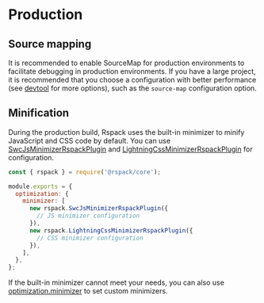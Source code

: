 # Production

## Source mapping

It is recommended to enable SourceMap for production environments to facilitate debugging in production environments. If you have a large project, it is recommended that you choose a configuration with better performance (see [devtool](config/devtool) for more options), such as the `source-map` configuration option.

## Minification

During the production build, Rspack uses the built-in minimizer to minify JavaScript and CSS code by default. You can use [SwcJsMinimizerRspackPlugin](/plugins/rspack/swc-js-minimizer-rspack-plugin) and [LightningCssMinimizerRspackPlugin](/plugins/rspack/lightning-css-minimizer-rspack-plugin) for configuration.

```js title=rspack.config.js
const { rspack } = require('@rspack/core');

module.exports = {
  optimization: {
    minimizer: [
      new rspack.SwcJsMinimizerRspackPlugin({
        // JS minimizer configuration
      }),
      new rspack.LightningCssMinimizerRspackPlugin({
        // CSS minimizer configuration
      }),
    ],
  },
};
```

If the built-in minimizer cannot meet your needs, you can also use [optimization.minimizer](/config/optimization#optimizationminimizer) to set custom minimizers.
